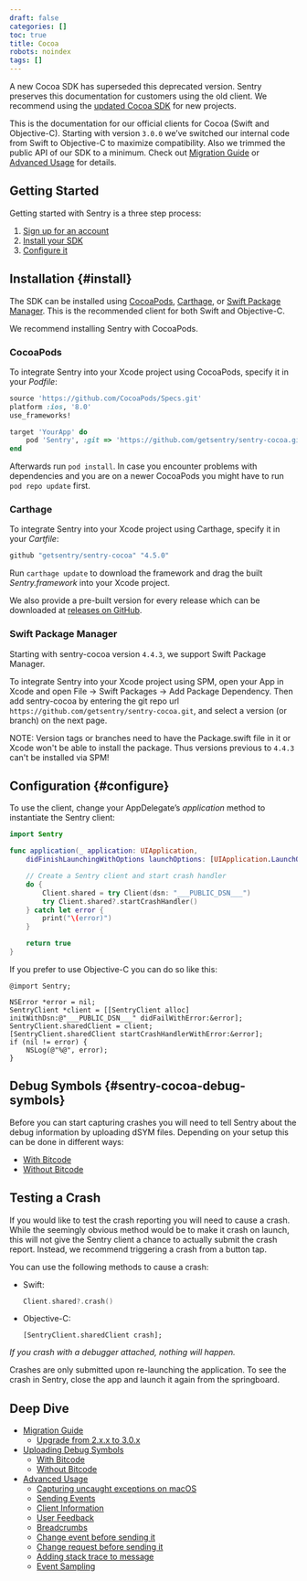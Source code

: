 ```yaml
---
draft: false
categories: []
toc: true
title: Cocoa
robots: noindex
tags: []
---
```

<Alert level="warning" title="Note"><markdown>

A new Cocoa SDK has superseded this deprecated version. Sentry preserves this documentation for customers using the old client. We recommend using the [updated Cocoa SDK](/platforms/cocoa/) for new projects.

</markdown></Alert>


This is the documentation for our official clients for Cocoa (Swift and Objective-C). Starting with version `3.0.0` we’ve switched our internal code from Swift to Objective-C to maximize compatibility. Also we trimmed the public API of our SDK to a minimum. Check out [Migration Guide](/clients/cocoa/migration/#migration) or [Advanced Usage](/clients/cocoa/advanced/#advanced) for details.

## Getting Started
Getting started with Sentry is a three step process:

1.  [Sign up for an account](https://sentry.io/signup/)
2.  [Install your SDK](#install)
3.  [Configure it](#configure)

<!-- WIZARD -->
## Installation {#install}

The SDK can be installed using [CocoaPods](http://cocoapods.org), [Carthage](https://github.com/Carthage/Carthage), or [Swift Package Manager](https://swift.org/package-manager/). This is the recommended client for both Swift and Objective-C.

We recommend installing Sentry with CocoaPods.

### CocoaPods

To integrate Sentry into your Xcode project using CocoaPods, specify it in your _Podfile_:

```ruby
source 'https://github.com/CocoaPods/Specs.git'
platform :ios, '8.0'
use_frameworks!

target 'YourApp' do
    pod 'Sentry', :git => 'https://github.com/getsentry/sentry-cocoa.git', :tag => '4.5.0'
end
```

Afterwards run `pod install`. In case you encounter problems with dependencies and you are on a newer CocoaPods you might have to run `pod repo update` first.

### Carthage

To integrate Sentry into your Xcode project using Carthage, specify it in your _Cartfile_:

```ruby
github "getsentry/sentry-cocoa" "4.5.0"
```

Run `carthage update` to download the framework and drag the built _Sentry.framework_ into your Xcode project.

We also provide a pre-built version for every release which can be downloaded at [releases on GitHub](https://github.com/getsentry/sentry-cocoa/releases).

### Swift Package Manager

Starting with sentry-cocoa version `4.4.3`, we support Swift Package Manager.

To integrate Sentry into your Xcode project using SPM, open your App in Xcode and open File -> Swift Packages -> Add Package Dependency. Then add sentry-cocoa by entering the git repo url `https://github.com/getsentry/sentry-cocoa.git`, and select a version (or branch) on the next page.

NOTE: Version tags or branches need to have the Package.swift file in it or Xcode won't be able to install the package. Thus versions previous to `4.4.3` can't be installed via SPM!

## Configuration {#configure}

To use the client, change your AppDelegate’s _application_ method to instantiate the Sentry client:

```swift
import Sentry

func application(_ application: UIApplication,
    didFinishLaunchingWithOptions launchOptions: [UIApplication.LaunchOptionsKey: Any]?) -> Bool {

    // Create a Sentry client and start crash handler
    do {
        Client.shared = try Client(dsn: "___PUBLIC_DSN___")
        try Client.shared?.startCrashHandler()
    } catch let error {
        print("\(error)")
    }

    return true
}
```

If you prefer to use Objective-C you can do so like this:

```objc
@import Sentry;

NSError *error = nil;
SentryClient *client = [[SentryClient alloc] initWithDsn:@"___PUBLIC_DSN___" didFailWithError:&error];
SentryClient.sharedClient = client;
[SentryClient.sharedClient startCrashHandlerWithError:&error];
if (nil != error) {
    NSLog(@"%@", error);
}
```

## Debug Symbols {#sentry-cocoa-debug-symbols}

Before you can start capturing crashes you will need to tell Sentry about the debug information by uploading dSYM files. Depending on your setup this can be done in different ways:

-   [With Bitcode](/clients/cocoa/dsym/#dsym-with-bitcode)
-   [Without Bitcode](/clients/cocoa/dsym/#dsym-without-bitcode)

<!-- TODO-ADD-VERIFICATION-EXAMPLE -->


## Testing a Crash

If you would like to test the crash reporting you will need to cause a crash. While the seemingly obvious method would be to make it crash on launch, this will not give the Sentry client a chance to actually submit the crash report. Instead, we recommend triggering a crash from a button tap.

You can use the following methods to cause a crash:

-   Swift:

    ```swift
    Client.shared?.crash()
    ```
-   Objective-C:

    ```objc
    [SentryClient.sharedClient crash];
    ```

_If you crash with a debugger attached, nothing will happen._

Crashes are only submitted upon re-launching the application. To see the crash in Sentry, close the app and launch it again from the springboard.

## Deep Dive

-   [Migration Guide](/clients/cocoa/migration/)
    -   [Upgrade from 2.x.x to 3.0.x](/clients/cocoa/migration/#upgrade-from-2-x-x-to-3-0-x)
-   [Uploading Debug Symbols](/clients/cocoa/dsym/)
    -   [With Bitcode](/clients/cocoa/dsym/#with-bitcode)
    -   [Without Bitcode](/clients/cocoa/dsym/#without-bitcode)
-   [Advanced Usage](/clients/cocoa/advanced/)
    -   [Capturing uncaught exceptions on macOS](/clients/cocoa/advanced/#capturing-uncaught-exceptions-on-macos)
    -   [Sending Events](/clients/cocoa/advanced/#sending-events)
    -   [Client Information](/clients/cocoa/advanced/#client-information)
    -   [User Feedback](/clients/cocoa/advanced/#user-feedback)
    -   [Breadcrumbs](/clients/cocoa/advanced/#breadcrumbs)
    -   [Change event before sending it](/clients/cocoa/advanced/#change-event-before-sending-it)
    -   [Change request before sending it](/clients/cocoa/advanced/#change-request-before-sending-it)
    -   [Adding stack trace to message](/clients/cocoa/advanced/#adding-stacktrace-to-message)
    -   [Event Sampling](/clients/cocoa/advanced/#event-sampling)
